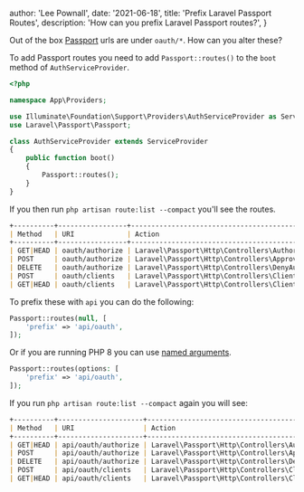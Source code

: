 
  author: 'Lee Pownall',
  date: '2021-06-18',
  title: 'Prefix Laravel Passport Routes',
  description: 'How can you prefix Laravel Passport routes?',
}


Out of the box [Passport](https://laravel.com/docs/8.x/passport) urls are under `oauth/*`. How can you alter these?

To add Passport routes you need to add `Passport::routes()` to the `boot` method of `AuthServiceProvider`.

```php
<?php

namespace App\Providers;

use Illuminate\Foundation\Support\Providers\AuthServiceProvider as ServiceProvider;
use Laravel\Passport\Passport;

class AuthServiceProvider extends ServiceProvider
{
    public function boot()
    {
        Passport::routes();
    }
}
```
If you then run `php artisan route:list --compact` you'll see the routes.

```md
+----------+-----------------+---------------------------------------------------------------------------+
| Method   | URI             | Action                                                                    |
+----------+-----------------+---------------------------------------------------------------------------+
| GET|HEAD | oauth/authorize | Laravel\Passport\Http\Controllers\AuthorizationController@authorize       |
| POST     | oauth/authorize | Laravel\Passport\Http\Controllers\ApproveAuthorizationController@approve  |
| DELETE   | oauth/authorize | Laravel\Passport\Http\Controllers\DenyAuthorizationController@deny        |
| POST     | oauth/clients   | Laravel\Passport\Http\Controllers\ClientController@store                  |
| GET|HEAD | oauth/clients   | Laravel\Passport\Http\Controllers\ClientController@forUser                |
```

To prefix these with `api` you can do the following:

```php
Passport::routes(null, [
    'prefix' => 'api/oauth',
]);
```

Or if you are running PHP 8 you can use [named arguments](https://stitcher.io/blog/php-8-named-arguments).

```php
Passport::routes(options: [
    'prefix' => 'api/oauth',
]);
```

If you run `php artisan route:list --compact` again you will see:

```md
+----------+---------------------+---------------------------------------------------------------------------+
| Method   | URI                 | Action                                                                    |
+----------+---------------------+---------------------------------------------------------------------------+
| GET|HEAD | api/oauth/authorize | Laravel\Passport\Http\Controllers\AuthorizationController@authorize       |
| POST     | api/oauth/authorize | Laravel\Passport\Http\Controllers\ApproveAuthorizationController@approve  |
| DELETE   | api/oauth/authorize | Laravel\Passport\Http\Controllers\DenyAuthorizationController@deny        |
| POST     | api/oauth/clients   | Laravel\Passport\Http\Controllers\ClientController@store                  |
| GET|HEAD | api/oauth/clients   | Laravel\Passport\Http\Controllers\ClientController@forUser                |
```
